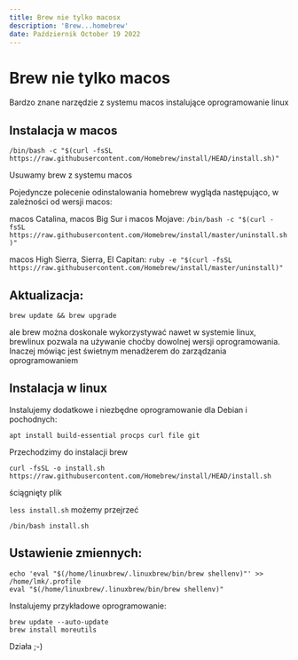 ```yaml
---
title: Brew nie tylko macosx
description: 'Brew...homebrew'
date: Październik October 19 2022
---
```


# Brew nie tylko macos

Bardzo znane narzędzie z systemu macos instalujące oprogramowanie linux

## Instalacja w macos

```
/bin/bash -c "$(curl -fsSL https://raw.githubusercontent.com/Homebrew/install/HEAD/install.sh)"
```

Usuwamy brew z systemu macos

Pojedyncze polecenie odinstalowania homebrew wygląda następująco, w zależności od wersji macos:

macos Catalina, macos Big Sur i macos Mojave:
`/bin/bash -c "$(curl -fsSL https://raw.githubusercontent.com/Homebrew/install/master/uninstall.sh)"`

macos High Sierra, Sierra, El Capitan:
`ruby -e "$(curl -fsSL https://raw.githubusercontent.com/Homebrew/install/master/uninstall)"`

## Aktualizacja:

`brew update && brew upgrade`

ale brew można doskonale wykorzystywać nawet w systemie linux, brewlinux pozwala na używanie choćby dowolnej wersji oprogramowania. Inaczej mówiąc jest świetnym menadżerem do zarządzania oprogramowaniem

## Instalacja w linux

Instalujemy dodatkowe i niezbędne oprogramowanie dla Debian i pochodnych:

```
apt install build-essential procps curl file git
```

Przechodzimy do instalacji brew

```
curl -fsSL -o install.sh https://raw.githubusercontent.com/Homebrew/install/HEAD/install.sh
```

ściągnięty plik

`less install.sh` możemy przejrzeć

```
/bin/bash install.sh
```

## Ustawienie zmiennych:

```
echo 'eval "$(/home/linuxbrew/.linuxbrew/bin/brew shellenv)"' >> /home/lmk/.profile
eval "$(/home/linuxbrew/.linuxbrew/bin/brew shellenv)"
```

Instalujemy przykładowe oprogramowanie:

```
brew update --auto-update
brew install moreutils
```

Działa ;-)
